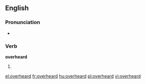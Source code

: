 ==English==

===Pronunciation===
* {{IPA|/ˈovəɻhʌɻd/}}

===Verb===
'''overheard'''

# {{past of|overhear}}

[[el:overheard]]
[[fr:overheard]]
[[hu:overheard]]
[[pl:overheard]]
[[vi:overheard]]